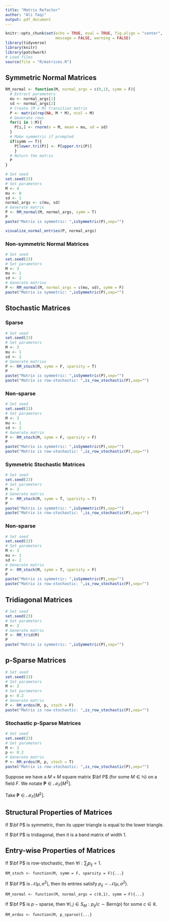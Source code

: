 ```yaml
---
title: "Matrix Refactor"
author: "Ali Taqi"
output: pdf_document
---
```


```r
knitr::opts_chunk$set(echo = TRUE, eval = TRUE, fig.align = "center", 
                      message = FALSE, warning = FALSE)
library(tidyverse)
library(knitr)
library(patchwork)
# Load files
source(file = "R/matrices.R")
```

## Symmetric Normal Matrices

```r
RM_normal <- function(M, normal_args = c(0,1), symm = F){
  # Extract parameters
  mu <- normal_args[1]
  sd <- normal_args[2]
  # Create [M x M] transition matrix
  P <- matrix(rep(NA, M * M), ncol = M)  
  # Generate rows
  for(i in 1:M){
    P[i,] <- rnorm(n = M, mean = mu, sd = sd)
  }
  # Make symmetric if prompted
  if(symm == T){
    P[lower.tri(P)] <- P[upper.tri(P)]
    }  
  # Return the matrix
  P
}
```


```r
# Set seed
set.seed(23)
# Set parameters
M <- 4
mu <- 0
sd <- 1
normal_args <- c(mu, sd)
# Generate matrix
P <- RM_normal(M, normal_args, symm = T)
P
paste("Matrix is symmetric: ",isSymmetric(P),sep="")
```

```r
visualize_normal_entries(P, normal_args)
```

### Non-symmetric Normal Matrices

```r
# Set seed
set.seed(23)
# Set parameters
M <- 3
mu <- 1
sd <- 2
# Generate matrixx
P <- RM_normal(M, normal_args = c(mu, sd), symm = F)
paste("Matrix is symmetric: ",isSymmetric(P),sep="")
```

\newpage

## Stochastic Matrices

### Sparse

```r
# Set seed
set.seed(23)
# Set parameters
M <- 3
mu <- 1
sd <- 2
# Generate matrixx
P <- RM_stoch(M, symm = F, sparsity = T)
P
paste("Matrix is symmetric: ",isSymmetric(P),sep="")
paste("Matrix is row-stochastic: ",is_row_stochastic(P),sep="")
```

### Non-sparse

```r
# Set seed
set.seed(23)
# Set parameters
M <- 3
mu <- 1
sd <- 2
# Generate matrix
P <- RM_stoch(M, symm = F, sparsity = F)
P
paste("Matrix is symmetric: ",isSymmetric(P),sep="")
paste("Matrix is row-stochastic: ",is_row_stochastic(P),sep="")
```

\newpage

### Symmetric Stochastic Matrices

```r
# Set seed
set.seed(23)
# Set parameters
M <- 3
# Generate matrix
P <- RM_stoch(M, symm = T, sparsity = T)
P
paste("Matrix is symmetric: ",isSymmetric(P),sep="")
paste("Matrix is row-stochastic: ",is_row_stochastic(P),sep="")
```

### Non-sparse

```r
# Set seed
set.seed(23)
# Set parameters
M <- 3
mu <- 1
sd <- 2
# Generate matrix
P <- RM_stoch(M, symm = T, sparsity = F)
P
paste("Matrix is symmetric: ",isSymmetric(P),sep="")
paste("Matrix is row-stochastic: ",is_row_stochastic(P),sep="")
```

\newpage

## Tridiagonal Matrices

```r
# Set seed
set.seed(23)
# Set parameters
M <- 3
# Generate matrix
P <- RM_trid(M)
P
paste("Matrix is symmetric: ",isSymmetric(P),sep="")
```

## p-Sparse Matrices

```r
# Set seed
set.seed(23)
# Set parameters
M <- 3
# Set parameters
p <- 0.2
# Generate matrix
P <- RM_erdos(M, p, stoch = F)
paste("Matrix is row-stochastic: ",is_row_stochastic(P),sep="")
```

### Stochastic p-Sparse Matrices

```r
# Set seed
set.seed(23)
# Set parameters
M <- 3
p <- 0.2
# Generate matrix
P <- RM_erdos(M, p, stoch = T)
paste("Matrix is row-stochastic: ",is_row_stochastic(P),sep="")
```

\newpage

Suppose we have a $M \times M$ square matrix $\bf P$ (for some $M \in \mathbb{N}$) on a field $F$. We notate $\mathbf{P} \in \mathcal{M}_F[M^2]$.

Take $\mathbf{P} \in \mathcal{M}_F[M^2]$.

## Structural Properties of Matrices

If $\bf P$ is symmetric, then its upper triangle is equal to the lower triangle.

If $\bf P$ is tridiagonal, then it is a band matrix of width 1.

\bigskip

## Entry-wise Properties of Matrices

If $\bf P$ is row-stochastic, then $\forall i : \sum_j p_{ij} = 1$.

`RM_stoch <- function(M, symm = F, sparsity = F){...}`

\medskip

If $\bf P$ is $\mathcal{N}(\mu,\sigma^2)$, then its entries satisfy $p_{ij} \sim \mathcal{N}(\mu,\sigma^2)$.

`RM_normal <- function(M, normal_args = c(0,1), symm = F){...}`

\medskip

If $\bf P$ is $p-\text{sparse}$, then $\forall i, j \in S_M : p_{ij}/c \sim \text{Bern}(p)$ for some $c \in \mathbb{R}$.

`RM_erdos <- function(M, p_sparse){...}` 